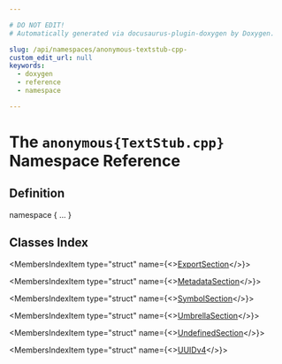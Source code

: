 ```yaml
---

# DO NOT EDIT!
# Automatically generated via docusaurus-plugin-doxygen by Doxygen.

slug: /api/namespaces/anonymous-textstub-cpp-
custom_edit_url: null
keywords:
  - doxygen
  - reference
  - namespace

---
```





# The `anonymous{TextStub.cpp}` Namespace Reference

<DoxygenPage pluginConfig={pluginConfig}>



## Definition

<CodeBlock>namespace &#123; ... &#125;</CodeBlock>

## Classes Index

<MembersIndex>

<MembersIndexItem
  type="struct"
  name={<><a href="/docs/api/structs/anonymous-namespace-textstub-cpp-/exportsection">ExportSection</a></>}>
</MembersIndexItem>

<MembersIndexItem
  type="struct"
  name={<><a href="/docs/api/structs/anonymous-namespace-textstub-cpp-/metadatasection">MetadataSection</a></>}>
</MembersIndexItem>

<MembersIndexItem
  type="struct"
  name={<><a href="/docs/api/structs/anonymous-namespace-textstub-cpp-/symbolsection">SymbolSection</a></>}>
</MembersIndexItem>

<MembersIndexItem
  type="struct"
  name={<><a href="/docs/api/structs/anonymous-namespace-textstub-cpp-/umbrellasection">UmbrellaSection</a></>}>
</MembersIndexItem>

<MembersIndexItem
  type="struct"
  name={<><a href="/docs/api/structs/anonymous-namespace-textstub-cpp-/undefinedsection">UndefinedSection</a></>}>
</MembersIndexItem>

<MembersIndexItem
  type="struct"
  name={<><a href="/docs/api/structs/anonymous-namespace-textstub-cpp-/uuidv4">UUIDv4</a></>}>
</MembersIndexItem>

</MembersIndex>


</DoxygenPage>
